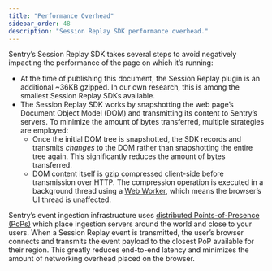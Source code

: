```yaml
---
title: "Performance Overhead"
sidebar_order: 48
description: "Session Replay SDK performance overhead."
---
```


Sentry’s Session Replay SDK takes several steps to avoid negatively impacting the performance of the page on which it’s running:

- At the time of publishing this document, the Session Replay plugin is an additional ~36KB gzipped. In our own research, this is among the smallest Session Replay SDKs available.
- The Session Replay SDK works by snapshotting the web page’s Document Object Model (DOM) and transmitting its content to Sentry’s servers. To minimize the amount of bytes transferred, multiple strategies are employed:
    - Once the initial DOM tree is snapshotted, the SDK records and transmits *changes* to the DOM rather than snapshotting the entire tree again. This significantly reduces the amount of bytes transferred.
    - DOM content itself is gzip compressed client-side before transmission over HTTP. The compression operation is executed in a background thread using a [Web Worker](https://developer.mozilla.org/en-US/docs/Web/API/Web_Workers_API/Using_web_workers), which means the browser’s UI thread is unaffected.

Sentry’s event ingestion infrastructure uses [distributed Points-of-Presence (PoPs)](https://blog.sentry.io/2022/03/31/sentry-points-of-presence-how-we-built-a-distributed-ingestion/) which place ingestion servers around the world and close to your users. When a Session Replay event is transmitted, the user’s browser connects and transmits the event payload to the closest PoP available for their region. This greatly reduces end-to-end latency and minimizes the amount of networking overhead placed on the browser.
